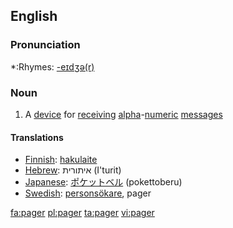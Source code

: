 ==English==

===Pronunciation===
*:Rhymes: [[Rhymes:English:-eɪdʒə(r)|-eɪdʒə(r)]]

===Noun===
{{en-noun}}
#A [[device]] for [[receive|receiving]] [[alpha]]-[[numeric]] [[message]]s

==== Translations ====

*[[Finnish]]: [[hakulaite]]
*[[Hebrew]]: איתורית (I'turit)
*[[Japanese]]: [[ポケットベル]] (pokettoberu)
*[[Swedish]]: [[personsökare]], pager

[[fa:pager]]
[[pl:pager]]
[[ta:pager]]
[[vi:pager]]